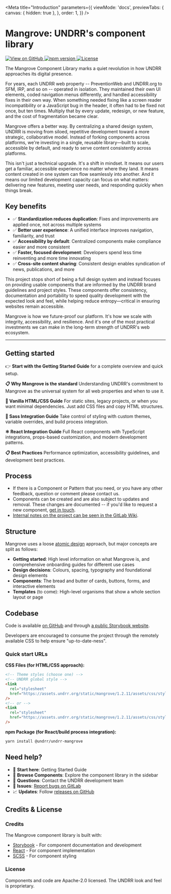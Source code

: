 
<Meta
  title="Introduction"
  parameters={{
    viewMode: 'docs',
    previewTabs: {
      canvas: { hidden: true },
    },
    order: 1,
  }}
/>

# Mangrove: UNDRR's component library

<div
  style={{
    display: 'flex',
    gap: '0.5rem',
    flexWrap: 'wrap',
  }}
>
  <a
    href="https://github.com/unisdr/undrr-mangrove"
    target="_blank"
    rel="noopener noreferrer"
    aria-label="View Mangrove on GitHub"
  >
    <img
      src="https://img.shields.io/badge/View%20on-GitHub-181717?logo=github&logoColor=white"
      alt="View on GitHub"
    />
  </a>
  <a
    href="https://www.npmjs.com/package/@undrr/undrr-mangrove"
    target="_blank"
    rel="noopener noreferrer"
    aria-label="View npm package"
  >
    <img
      src="https://img.shields.io/npm/v/@undrr/undrr-mangrove.svg"
      alt="npm version"
    />
  </a>
  <a
    href="https://github.com/unisdr/undrr-mangrove/blob/main/LICENSE"
    target="_blank"
    rel="noopener noreferrer"
    aria-label="View license"
  >
    <img
      src="https://img.shields.io/github/license/unisdr/undrr-mangrove.svg"
      alt="License"
    />
  </a>
</div>

The Mangrove Component Library marks a quiet revolution in how UNDRR approaches its digital presence.

For years, each UNDRR web property -- PreventionWeb and UNDRR.org to SFM, IRP, and so on -- operated in isolation. They maintained their own UI elements, coded navigation menus differently, and handled accessibility fixes in their own way. When something needed fixing like a screen reader incompatibility or a JavaScript bug in the header, it often had to be fixed not once, but ten times. Multiply that by every update, redesign, or new feature, and the cost of fragmentation became clear.

Mangrove offers a better way. By centralizing a shared design system, UNDRR is moving from siloed, repetitive development toward a more strategic, collaborative model. Instead of forking components across platforms, we're investing in a single, reusable library—built to scale, accessible by default, and ready to serve content consistently across platforms.

This isn't just a technical upgrade. It's a shift in mindset. It means our users get a familiar, accessible experience no matter where they land. It means content created in one system can flow seamlessly into another. And it means our limited development capacity can focus on what matters: delivering new features, meeting user needs, and responding quickly when things break.

## Key benefits

- ✅ **Standardization reduces duplication**: Fixes and improvements are applied once, not across multiple systems
- ✅ **Better user experience**: A unified interface improves navigation, familiarity, and trust
- ✅ **Accessibility by default**: Centralized components make compliance easier and more consistent
- ✅ **Faster, focused development**: Developers spend less time reinventing and more time innovating
- ✅ **Cross-site content sharing**: Consistent design enables syndication of news, publications, and more

This project stops short of being a full design system and instead focuses on providing usable components that are informed by the UNDRR brand guidelines and project styles. These components offer consistency, documentation and portability to speed quality development with the expected look and feel, while helping reduce entropy—critical in ensuring websites remain accessible.

Mangrove is how we future-proof our platform. It's how we scale with integrity, accessibility, and resilience. And it's one of the most practical investments we can make in the long-term strength of UNDRR's web ecosystem.

---

## Getting started

👉 **<LinkTo kind="getting-started-a-getting-started-guide" story="docs">Start with the Getting Started Guide</LinkTo>** for a complete overview and quick setup.

**📋 <LinkTo kind="getting-started-mangrove-the-undrr-standard" story="docs">Why Mangrove is the standard</LinkTo>**
Understanding UNDRR's commitment to Mangrove as the universal system for all web properties and when to use it.

**🎯 <LinkTo kind="getting-started-vanilla-html-and-css" story="docs">Vanilla HTML/CSS Guide</LinkTo>**
For static sites, legacy projects, or when you want minimal dependencies. Just add CSS files and copy HTML structures.

**🎨 <LinkTo kind="getting-started-sass-integration" story="docs">Sass Integration Guide</LinkTo>**
Take control of styling with custom themes, variable overrides, and build process integration.

**⚛️ <LinkTo kind="getting-started-react-integration" story="docs">React Integration Guide</LinkTo>**
Full React components with TypeScript integrations, props-based customization, and modern development patterns.

**📋 <LinkTo kind="getting-started-best-practices" story="docs">Best Practices</LinkTo>**
Performance optimization, accessibility guidelines, and development best practices.

## Process

- If there is a Component or Pattern that you need, or you have any other feedback, question or comment please contact us.
- Components can be created and are also subject to updates and removal. These changes are documented -- if you'd like to request a new component, [get in touch](https://github.com/unisdr/undrr-mangrove).
- [Internal notes on the project can be seen in the GitLab Wiki](https://git.un.org/undrr/web-backlog/-/wikis/Mangrove:-the-UNDRR-Component-library).

## Structure

Mangrove uses a loose [atomic design](https://atomicdesign.bradfrost.com/chapter-2/) approach, but major concepts are split as follows:

- **Getting started**: High level information on what Mangrove is, and comprehensive onboarding guides for different use cases
- **Design decisions**: Colours, spacing, typography and foundational design elements
- **Components**: The bread and butter of cards, buttons, forms, and interactive elements
- **Templates** (to come): High-level organisms that show a whole section layout or page

## Codebase

Code is available [on GitHub](https://github.com/unisdr/undrr-mangrove) and through [a public Storybook website](https://unisdr.github.io/undrr-mangrove/).

Developers are encouraged to consume the project through the remotely available CSS to help ensure "up-to-date-ness".

### Quick start URLs

**CSS Files (for HTML/CSS approach):**

```html
<!-- Theme styles (choose one) -->
<!-- UNDRR global style -->
<link
  rel="stylesheet"
  href="https://assets.undrr.org/static/mangrove/1.2.11/assets/css/style.css"
/>
<!-- or -->
<link
  rel="stylesheet"
  href="https://assets.undrr.org/static/mangrove/1.2.11/assets/css/style-preventionweb.css"
/>
```

**npm Package (for React/build process integration):**

```bash
yarn install @undrr/undrr-mangrove
```

## Need help?

- 📖 **Start here**: <LinkTo kind="getting-started-a-getting-started-guide" story="docs">Getting Started Guide</LinkTo>
- 🧱 **Browse Components**: Explore the component library in the sidebar
- 💬 **Questions**: Contact the UNDRR development team
- 🐛 **Issues**: [Report bugs on GitLab](https://gitlab.com/undrr/web-backlog/-/issues)
- 📈 **Updates**: Follow [releases on GitHub](https://github.com/unisdr/undrr-mangrove/releases)

## Credits & License

### Credits

The Mangrove component library is built with:

- [Storybook](https://storybook.js.org/) - For component documentation and development
- [React](https://reactjs.org/) - For component implementation
- [SCSS](https://sass-lang.com/) - For component styling

### License

Components and code are Apache-2.0 licensed. The UNDRR look and feel is proprietary.
